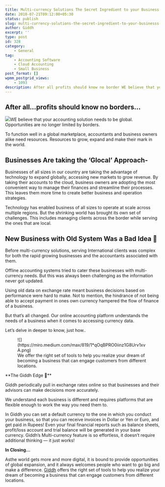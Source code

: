 ```yaml
---
title: Multi-currency Solutions The Secret Ingredient to your Business’s Success!
date: 2018-07-21T09:12:00+05:30
status: publish
slug: multi-currency-solutions-the-secret-ingredient-to-your-businesss-success
author: Giddh
excerpt: ''
type: post
id: 328
category:
    - General
tag:
    - Accounting Software
    - Cloud Accounting
    - Small Business
post_format: []
wpmm_postgrid_views:
    - 1093
description: After all profits should know no border WE believe that your accounting solution needs to be global.
---
```

After all…profits should know no borders…
-----------------------------------------

<img class="wp-block-image size-large" src ="https://miro.medium.com/max/600/1*d5ybtD3tA8DDZ66378EDAw.png" />WE believe that your accounting solution needs to be global. Opportunities are no longer limited by borders.

To function well in a global marketplace, accountants and business owners alike need resources. Resources to grow, expand and make their mark in the world.

**Businesses Are taking the ‘Glocal’ Approach-**
------------------------------------------------

Businesses of all sizes in our country are taking the advantage of technology to expand globally, accessing new markets to grow revenue. By taking their accounts to the cloud, business owners are adopting the most convenient way to manage their finances and streamline their processes. This leaves them more time to create better business and operation strategies.

Technology has enabled business of all sizes to operate at scale across multiple regions. But the shrinking world has brought its own set of challenges. This includes managing clients across the border while serving the ones that are local.

**New Business with Old System Was a Bad Idea 🙁**
-------------------------------------------------

Before multi-currency solutions, serving International clients was complex for both the rapid growing businesses and the accountants associated with them.

Offline accounting systems tried to cater these businesses with multi-currency needs. But this was always been challenging as the information never got updated.

Using old data on exchange rate meant business decisions based on performance were hard to make. Not to mention, the hindrance of not being able to accept payment in ones own currency hampered the flow of finance of a business.

But that’s all changed. Our online accounting platform understands the needs of a business when it comes to accessing currency data.

Let’s delve in deeper to know, just how..

<figure class="wp-block-image size-large">![](https://miro.medium.com/max/819/1*qOqBPRO0iinz1G8Urv1xvA.png)<figcaption>We offer the right set of tools to help you realize your dream of becoming a business that can engage customers from different locations.</figcaption></figure>**The Giddh Edge 🙂**

Giddh periodically pull in exchange rates online so that businesses and their advisors can make decisions more accurately.

We understand each business is different and requires platforms that are flexible enough to work the way you need them to.

In Giddh you can set a default currency to the one in which you conduct your business, so that you can receive invoices in Dollar or Yen or Euro, and get paid in Rupees! Even your final financial reports such as balance sheets, profit/loss account and trial balance will be generated in your base currency. Giddh’s Multi-currency feature is so effortless, it doesn’t require additional thinking — it just works!

**In Closing…**

Asthe world gets more and more digital, it is bound to provide opportunities of global expansion, and it always welcomes people who want to go big and make a difference. [Giddh](http://www.giddh.com/) offers the right set of tools to help you realize your dream of becoming a business that can engage customers from different locations.